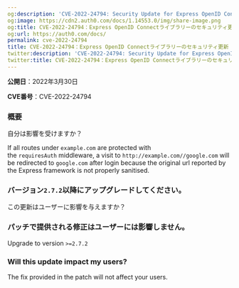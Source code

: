 ```yaml
---
og:description: 'CVE-2022-24794: Security Update for Express OpenID Connect Library'
og:image: https://cdn2.auth0.com/docs/1.14553.0/img/share-image.png
og:title: CVE-2022-24794：Express OpenID Connectライブラリーのセキュリティ更新
og:url: https://auth0.com/docs/
permalink: cve-2022-24794
title: CVE-2022-24794：Express OpenID Connectライブラリーのセキュリティ更新
twitter:description: 'CVE-2022-24794: Security Update for Express OpenID Connect Library'
twitter:title: CVE-2022-24794：Express OpenID Connectライブラリーのセキュリティ更新
---
```


**公開日**：2022年3月30日

**CVE番号**：CVE-2022-24794

### 概要

自分は影響を受けますか？

If all routes under `example.com` are protected with the `requiresAuth` middleware, a visit to `http://example.com//google.com` will be redirected to `google.com` after login because the original url reported by the Express framework is not properly sanitised.

### バージョン`2.7.2`以降にアップグレードしてください。

この更新はユーザーに影響を与えますか？

### パッチで提供される修正はユーザーには影響しません。

Upgrade to version `>=2.7.2`

### Will this update impact my users?

The fix provided in the patch will not affect your users.